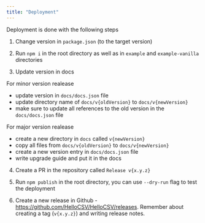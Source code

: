 ```yaml
---
title: "Deployment"
---
```


Deployment is done with the following steps

1. Change version in `package.json` (to the target version)

2. Run `npm i` in the root directory as well as in `example` and `example-vanilla` directories

3. Update version in docs

For minor version realease 
- update version in `docs/docs.json` file
- update directory name of `docs/v{oldVersion}` to `docs/v{newVersion}`
- make sure to update all references to the old version in the `docs/docs.json` file

For major version realease 
- create a new directory in `docs` called `v{newVersion}`
- copy all files from `docs/v{oldVersion}` to `docs/v{newVersion}`
- create a new version entry in `docs/docs.json` file
- write upgrade guide and put it in the docs

4. Create a PR in the repository called `Release v{x.y.z}`

5. Run `npm publish` in the root directory, you can use `--dry-run` flag to test the deployment

6. Create a new release in Github - https://github.com/HelloCSV/HelloCSV/releases. Remember about creating a tag (`v{x.y.z}`) and writing release notes.